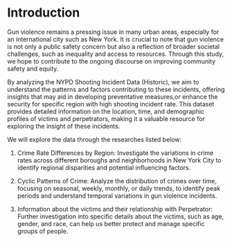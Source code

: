 # Introduction
Gun violence remains a pressing issue in many urban areas, especially for an international city such as New York. It is crucial to note that gun violence is not only a public safety concern but also a reflection of broader societal challenges, such as inequality and access to resources. Through this study, we hope to contribute to the ongoing discourse on improving community safety and equity.

By analyzing the NYPD Shooting Incident Data (Historic), we aim to understand the patterns and factors contributing to these incidents, offering insights that may aid in developing preventative measures,or enhance the security for specific region with high shooting incident rate. This dataset provides detailed information on the location, time, and demographic profiles of victims and perpetrators, making it a valuable resource for exploring the insight of these incidents. 

We will explore the data through the researches listed below:

1. Crime Rate Differences by Region: Investigate the variations in crime rates across different boroughs and neighborhoods in New York City to identify regional disparities and potential influencing factors.

2. Cyclic Patterns of Crime: Analyze the distribution of crimes over time, focusing on seasonal, weekly, monthly, or daily trends, to identify peak periods and understand temporal variations in gun violence incidents.

3. Information about the victims and their relationship with Perpetrator: Further investigation into specific details about the victims, such as age, gender, and race, can help us better protect and manage specific groups of people.
